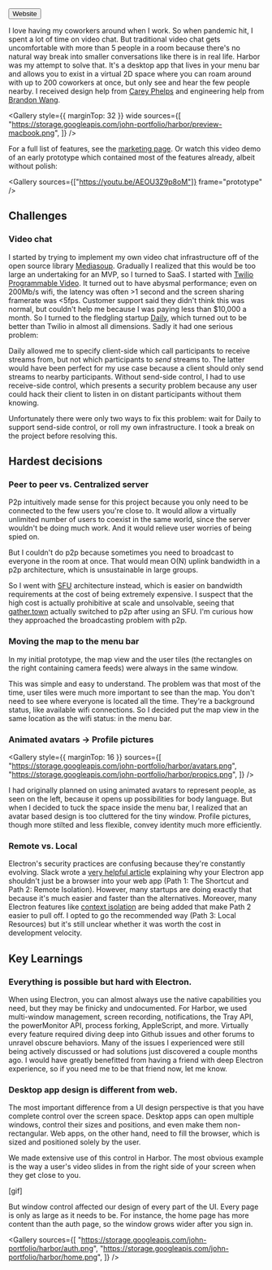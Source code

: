 
<ProjectLayout title="Harbor">

<ButtonGroup>
  <Button icon="public" href="https://www.harbor.chat/">
    Website
  </Button>
</ButtonGroup>

I love having my coworkers around when I work. So when pandemic hit, I spent a lot of time on video chat. But traditional video chat gets uncomfortable with more than 5 people in a room because there's no natural way break into smaller conversations like there is in real life. Harbor was my attempt to solve that. It's a desktop app that lives in your menu bar and allows you to exist in a virtual 2D space where you can roam around with up to 200 coworkers at once, but only see and hear the few people nearby. I received design help from [Carey Phelps](https://careyphelps.com/) and engineering help from [Brandon Wang](https://github.com/coconut750750).

<Gallery
  style={{ marginTop: 32 }}
  wide
  sources={[
    "https://storage.googleapis.com/john-portfolio/harbor/preview-macbook.png",
  ]}
/>

For a full list of features, see the [marketing page](https://www.harbor.chat/). Or watch this video demo of an early prototype which contained most of the features already, albeit without polish:

<Gallery sources={["https://youtu.be/AEOU3Z9p8oM"]} frame="prototype" />

## Challenges

### Video chat

I started by trying to implement my own video chat infrastructure off of the open source library [Mediasoup](https://mediasoup.org/). Gradually I realized that this would be too large an undertaking for an MVP, so I turned to SaaS. I started with [Twilio Programmable Video](https://www.twilio.com/video). It turned out to have abysmal performance; even on 200Mb/s wifi, the latency was often >1 second and the screen sharing framerate was <5fps. Customer support said they didn't think this was normal, but couldn't help me because I was paying less than $10,000 a month. So I turned to the fledgling startup [Daily](https://www.daily.co/), which turned out to be better than Twilio in almost all dimensions. Sadly it had one serious problem:

Daily allowed me to specify client-side which call participants to receive streams from, but not which participants to _send_ streams to. The latter would have been perfect for my use case because a client should only send streams to nearby participants. Without send-side control, I had to use receive-side control, which presents a security problem because any user could hack their client to listen in on distant participants without them knowing.

Unfortunately there were only two ways to fix this problem: wait for Daily to support send-side control, or roll my own infrastructure. I took a break on the project before resolving this.

## Hardest decisions

### Peer to peer vs. Centralized server

P2p intuitively made sense for this project because you only need to be connected to the few users you're close to. It would allow a virtually unlimited number of users to coexist in the same world, since the server wouldn't be doing much work. And it would relieve user worries of being spied on.

But I couldn't do p2p because sometimes you need to broadcast to everyone in the room at once. That would mean O(N) uplink bandwidth in a p2p architecture, which is unsustainable in large groups.

So I went with [SFU](https://voximplant.com/blog/an-introduction-to-selective-forwarding-units) architecture instead, which is easier on bandwidth requirements at the cost of being extremely expensive. I suspect that the high cost is actually prohibitive at scale and unsolvable, seeing that [gather.town](https://www.gather.town/) actually switched to p2p after using an SFU. I'm curious how they approached the broadcasting problem with p2p.

### Moving the map to the menu bar

In my initial prototype, the map view and the user tiles (the rectangles on the right containing camera feeds) were always in the same window.

This was simple and easy to understand. The problem was that most of the time, user tiles were much more important to see than the map. You don't need to see where everyone is located all the time. They're a background status, like available wifi connections. So I decided put the map view in the same location as the wifi status: in the menu bar.

### Animated avatars → Profile pictures

<Gallery
  style={{ marginTop: 16 }}
  sources={[
    "https://storage.googleapis.com/john-portfolio/harbor/avatars.png",
    "https://storage.googleapis.com/john-portfolio/harbor/propics.png",
  ]}
/>

I had originally planned on using animated avatars to represent people, as seen on the left, because it opens up possibilities for body language. But when I decided to tuck the space inside the menu bar, I realized that an avatar based design is too cluttered for the tiny window. Profile pictures, though more stilted and less flexible, convey identity much more efficiently.

### Remote vs. Local

Electron's security practices are confusing because they're constantly evolving. Slack wrote a [very helpful article](https://slack.engineering/interops-labyrinth-sharing-code-between-web-electron-apps/) explaining why your Electron app shouldn't just be a browser into your web app (Path 1: The Shortcut and Path 2: Remote Isolation). However, many startups are doing exactly that because it's much easier and faster than the alternatives. Moreover, many Electron features like [context isolation](https://www.electronjs.org/docs/tutorial/context-isolation) are being added that make Path 2 easier to pull off. I opted to go the recommended way (Path 3: Local Resources) but it's still unclear whether it was worth the cost in development velocity.

## Key Learnings

### Everything is possible but hard with Electron.

When using Electron, you can almost always use the native capabilities you need, but they may be finicky and undocumented. For Harbor, we used multi-window management, screen recording, notifications, the Tray API, the powerMonitor API, process forking, AppleScript, and more. Virtually every feature required diving deep into Github issues and other forums to unravel obscure behaviors. Many of the issues I experienced were still being actively discussed or had solutions just discovered a couple months ago. I would have greatly benefitted from having a friend with deep Electron experience, so if you need me to be that friend now, let me know.

### Desktop app design is different from web.

The most important difference from a UI design perspective is that you have complete control over the screen space. Desktop apps can open multiple windows, control their sizes and positions, and even make them non-rectangular. Web apps, on the other hand, need to fill the browser, which is sized and positioned solely by the user.

We made extensive use of this control in Harbor. The most obvious example is the way a user's video slides in from the right side of your screen when they get close to you.

[gif]

But window control affected our design of every part of the UI. Every page is only as large as it needs to be. For instance, the home page has more content than the auth page, so the window grows wider after you sign in.

<Gallery
  sources={[
    "https://storage.googleapis.com/john-portfolio/harbor/auth.png",
    "https://storage.googleapis.com/john-portfolio/harbor/home.png",
  ]}
/>

</ProjectLayout>
